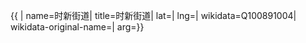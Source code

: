 {{ {{{1|PRC admin/showdata}}}|
name=时新街道|
title=时新街道|
lat=|
lng=|
wikidata=Q100891004|
wikidata-original-name=|
arg={{{arg|}}}}}